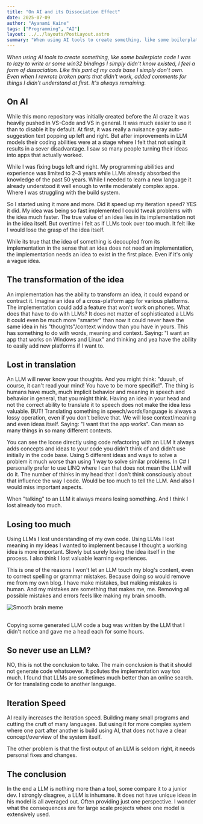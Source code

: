 ```yaml
---
title: "On AI and its Dissociation Effect"
date: 2025-07-09
author: "Ayanami Kaine"
tags: ["Programming", "AI"]
layout: ../../layouts/PostLayout.astro
summary: "When using AI tools to create something, like some boilerplate code I was to lazy to write or some win32 bindings I simply didnt know existed, I feel a form of dissociation. Like this part of my code base I simply dont own. Even when I rewrote broken parts that didnt work, added comments for things I didnt understand at first. It aways Remains"
---
```


*When using AI tools to create something, like some boilerplate code I was to lazy to write or some win32 bindings I simply didn't know existed, I feel a form of dissociation. Like this part of my code base I simply don't own. Even when I rewrote broken parts that didn't work, added comments for things I didn't understand at first. It's always remaining.*

## On AI

While this mono repository was initially created before the AI craze it was heavily pushed in VS-Code and VS in general. It was much easier to use it than to disable it by default. At first, it was really a nuisance gray auto-suggestion text popping up left and right. But after improvements in LLM models their coding abilities were at a stage where I felt that not using it results in a sever disadvantage. I saw so many people turning their ideas into apps that actually worked.

While I was fixing bugs left and right. My programming abilities and experience was limited to 2–3 years while LLMs already absorbed the knowledge of the past 50 years. While I needed to learn a new language it already understood it well enough to write moderately complex apps. Where I was struggling with the build system.

So I started using it more and more. Did it speed up my iteration speed? YES it did. My idea was being so fast implemented I could tweak problems with the idea much faster. The true value of an idea lies in its implementation not in the idea itself. But overtime i felt as if LLMs took over too much. It felt like I would lose the grasp of the idea itself.

While its true that the idea of something is decoupled from its implementation in the sense that an idea does not need an implementation, the implementation needs an idea to exist in the first place. Even if it's only a vague idea.

## The transformation of the idea

An implementation has the ability to transform an idea, it could expand or contract it. Imagine an idea of a cross-platform app for various platforms. The implementation could add a feature that won't work on phones. What does that have to do with LLMs? It does not matter of sophisticated a LLMs it could even be much more "smarter" than now it could never have the same idea in his "thoughts"/context window than you have in yours. This has something to do with words, meaning and context. Saying: "I want an app that works on Windows and Linux" and thinking and yea have the ability to easily add new platforms if I want to.

## Lost in translation

An LLM will never know your thoughts. And you might think: "duuuh, of course, it can't read your mind! You have to be more specific!". The thing is humans have much, much implicit behavior and meaning in speech and behavior in general, that you might think. Having an idea in your head and not the correct ability to translate it to speech does not make the idea less valuable. BUT! Translating something in speech/words/language is always a lossy operation, even if you don't believe that. We will lose context/meaning and even ideas itself. Saying: "I want that the app works". Can mean so many things in so many different contexts.

You can see the loose directly using code refactoring with an LLM it always adds concepts and ideas to your code you didn't think of and didn't use initially in the code base. Using 5 different ideas and ways to solve a problem it much worse than using 1 way to solve similar problems. In C# I personally prefer to use LINQ where I can that does not mean the LLM will do it. The number of thinks in my head that I don't think consciously about that influence the way I code. Would be too much to tell the LLM. And also I would miss important aspects.

When "talking" to an LLM it always means losing something. And I think I lost already too much.

## Losing too much

Using LLMs I lost understanding of my own code. Using LLMs I lost meaning in my ideas I wanted to implement because I thought a working idea is more important. Slowly but surely losing the idea itself in the process.
I also think I lost valuable learning experiences.

This is one of the reasons I won't let an LLM touch my blog's content, even to correct spelling or grammar mistakes. Because doing so would remove me from my own blog. I have make mistakes, but making mistakes is human. And my mistakes are something that makes me, me. Removing all possible mistakes and errors feels like making my brain smooth.

![Smooth brain meme](/smoth_brain.webp)

##  

Copying some generated LLM code a bug was written by the LLM that I didn't notice and gave me a head each for some hours. 


## So never use an LLM?

NO, this is not the conclusion to take. The main conclusion is that it should not generate code whatsoever. It pollutes the implementation way too much. I found that LLMs are sometimes much better than an online search. Or for translating code to another language.

## Iteration Speed

AI really increases the iteration speed. Building many small programs and cutting the cruft of many languages. But using it for more complex system where one part after another is build using AI, that does not have a clear concept/overview of the system itself. 

The other problem is that the first output of an LLM is seldom right, it needs personal fixes and changes. 

## The conclusion

In the end a LLM is nothing more than a tool, some compare it to a junior dev. I strongly disagree, a LLM is inhumane. It does not have unique ideas in his model is all averaged out. Often providing just one perspective. I wonder what the consequences are for large scale projects where one model is extensively used.

